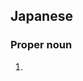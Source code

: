 ==Japanese==
{{ja-kanjitab|ひろ|き}}

===Proper noun===
{{ja-pos|proper|ひろき}}

# {{given name|male|lang=ja|sort=ひろき}}